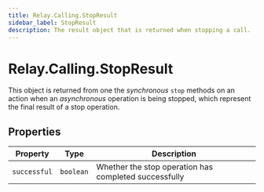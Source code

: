 ```yaml
---
title: Relay.Calling.StopResult
sidebar_label: StopResult
description: The result object that is returned when stopping a call.
---
```


# Relay.Calling.StopResult

This object is returned from one the _synchronous_ `stop` methods on an action when an _asynchronous_ operation is being stopped, which represent the final result of a stop operation.

## Properties

| Property | Type | Description |
| -------- | ---- | ----------- |
| `successful` | `boolean` | Whether the stop operation has completed successfully |